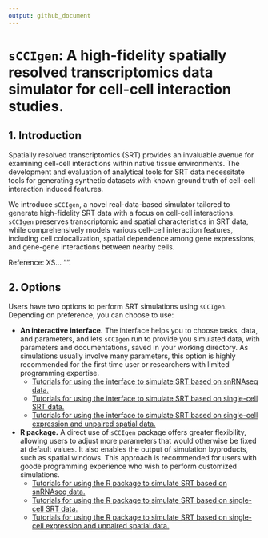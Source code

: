 ```yaml
---
output: github_document
---
```

<!-- README.md is generated from README.Rmd. Please edit that file -->

# `sCCIgen`: A high-fidelity spatially resolved transcriptomics data simulator for cell-cell interaction studies.

## 1. Introduction

Spatially resolved transcriptomics (SRT) provides an invaluable avenue for examining cell-cell interactions within native tissue environments. The development and evaluation of analytical tools for SRT data necessitate tools for generating synthetic datasets with known ground truth of cell-cell interaction induced features. 

We introduce `sCCIgen`, a novel real-data-based simulator tailored to generate high-fidelity SRT data with a focus on cell-cell interactions. `sCCIgen` preserves transcriptomic and spatial characteristics in SRT data, while comprehensively models various cell-cell interaction features, including cell colocalization, spatial dependence among gene expressions, and gene-gene interactions between nearby cells. 

Reference: XS... "". 

## 2. Options

Users have two options to perform SRT simulations using `sCCIgen`. Depending on preference, you can choose to use:

  - **An interactive interface.** The interface helps you to choose tasks, data, and parameters, and lets `sCCIgen` run to provide you simulated data, with parameters and documentations, saved in your working directory. As simulations usually involve many parameters, this option is highly recommended for the first time user or researchers with limited programming expertise. 
    - [Tutorials for using the interface to simulate SRT based on snRNAseq data.](Interface.md)
    - [Tutorials for using the interface to simulate SRT based on single-cell SRT data.](Interface.md)
    - [Tutorials for using the interface to simulate SRT based on single-cell expression and unpaired spatial data.](Interface.md)
  - **R package.** A direct use of `sCCIgen` package offers greater flexibility, allowing users to adjust more parameters that would otherwise be fixed at default values. It also enables the output of simulation byproducts, such as spatial windows. This approach is recommended for users with goode programming experience who wish to perform customized simulations.
    - [Tutorials for using the R package to simulate SRT based on snRNAseq data.](Rpackage_snRNAseq.md)
    - [Tutorials for using the R package to simulate SRT based on single-cell SRT data.](Rpackage.md)
    - [Tutorials for using the R package to simulate SRT based on single-cell expression and unpaired spatial data.](Rpackage.md)
  
